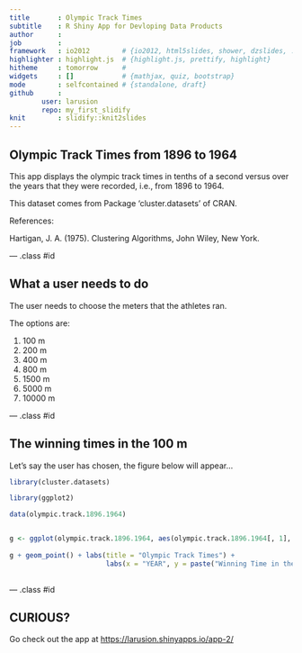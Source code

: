 ```yaml
---
title       : Olympic Track Times
subtitle    : R Shiny App for Devloping Data Products
author      : 
job         : 
framework   : io2012        # {io2012, html5slides, shower, dzslides, ...}
highlighter : highlight.js  # {highlight.js, prettify, highlight}
hitheme     : tomorrow      # 
widgets     : []            # {mathjax, quiz, bootstrap}
mode        : selfcontained # {standalone, draft}
github      :
        user: larusion
        repo: my_first_slidify
knit        : slidify::knit2slides
---
```


## Olympic Track Times from 1896 to 1964

This app displays the olympic track times in tenths of a second versus over the years that 
they were recorded, i.e., from 1896 to 1964. 



This dataset comes from Package 'cluster.datasets' of CRAN.

References:

Hartigan, J. A. (1975). Clustering Algorithms, John Wiley, New York.

--- .class #id 

## What a user needs to do

The user needs to choose the meters that the athletes ran. 

The options are:

1. 100 m
2. 200 m
3. 400 m
4. 800 m
5. 1500 m
6. 5000 m
7. 10000 m

--- .class #id 



## The winning times in the 100 m

Let's say the user has chosen, the figure below will appear...

```r
library(cluster.datasets)

library(ggplot2)

data(olympic.track.1896.1964)


g <- ggplot(olympic.track.1896.1964, aes(olympic.track.1896.1964[, 1], olympic.track.1896.1964[, 2]))
                
g + geom_point() + labs(title = "Olympic Track Times") + 
                        labs(x = "YEAR", y = paste("Winning Time in the", strsplit(colnames(olympic.track.1896.1964)[2], "\\.")[[1]][2]))
                
```

--- .class #id 


## CURIOUS?




Go check out the app at [https://larusion.shinyapps.io/app-2/](https://larusion.shinyapps.io/app-2/)


